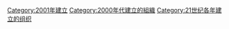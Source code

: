 {{Commons category|Organizations established in 2001}}
{{Cat topic in year|topic=建立的組織|year=2001}}

[[Category:2001年建立|Category:2001年建立]]
[[Category:2000年代建立的組織|Category:2000年代建立的組織]]
[[Category:21世纪各年建立的组织|Category:21世纪各年建立的组织]]